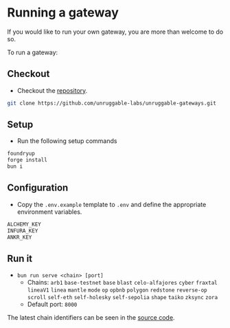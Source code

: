 # Running a gateway

If you would like to run your own gateway, you are more than welcome to do so.

To run a gateway:

## Checkout

- Checkout the [repository](https://github.com/unruggable-labs/unruggable-gateways/tree/main).

```bash 
git clone https://github.com/unruggable-labs/unruggable-gateways.git
```

## Setup

- Run the following setup commands
```bash
foundryup
forge install
bun i
```

## Configuration

- Copy the `.env.example` template to `.env` and define the appropriate environment variables.
```bash
ALCHEMY_KEY
INFURA_KEY
ANKR_KEY
```

## Run it

* `bun run serve <chain> [port]`
	* Chains: `arb1` `base-testnet` `base` `blast` `celo-alfajores` `cyber` `fraxtal` `lineaV1` `linea` `mantle` `mode` `op` `opbnb` `polygon` `redstone` `reverse-op` `scroll` `self-eth` `self-holesky` `self-sepolia` `shape` `taiko` `zksync` `zora`
	* Default port: `8000`

The latest chain identifiers can be seen in the [source code](https://github.com/unruggable-labs/unruggable-gateways/blob/main/scripts/serve.ts).